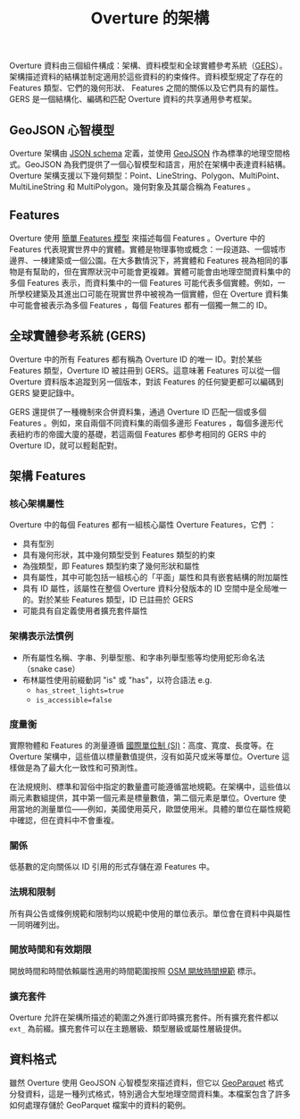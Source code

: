 ﻿---
title: Overture 的架構
slug: /schema

# This page is available at docs.overturemaps.org/schema
---

Overture 資料由三個組件構成：架構、資料模型和全球實體參考系統（[GERS](https://docs.overturemaps.org/gers/)）。架構描述資料的結構並制定適用於這些資料的約束條件。資料模型規定了存在的 Features 類型、它們的幾何形狀、 Features 之間的關係以及它們具有的屬性。GERS 是一個結構化、編碼和匹配 Overture 資料的共享通用參考框架。

<!-- 你可以在這裡看到這三個組件的描述，以帝國大廈為例：

 <CodeBlock language="json">{ EmpireStateBuilding }</CodeBlock> -->

## GeoJSON 心智模型

Overture 架構由 [JSON schema](https://json-schema.org/) 定義，並使用 [GeoJSON](https://geojson.org/) 作為標準的地理空間格式。GeoJSON 為我們提供了一個心智模型和語言，用於在架構中表達資料結構。Overture 架構支援以下幾何類型：Point、LineString、Polygon、MultiPoint、MultiLineString 和 MultiPolygon。幾何對象及其屬合稱為 Features 。

## Features

Overture 使用 [簡單 Features 模型](https://www.ogc.org/standard/sfa/) 來描述每個 Features 。Overture 中的 Features 代表現實世界中的實體。實體是物理事物或概念：一段道路、一個城市邊界、一棟建築或一個公園。在大多數情況下，將實體和 Features 視為相同的事物是有幫助的，但在實際狀況中可能會更複雜。實體可能會由地理空間資料集中的多個 Features 表示，而資料集中的一個 Features 可能代表多個實體。例如，一所學校建築及其進出口可能在現實世界中被視為一個實體，但在 Overture 資料集中可能會被表示為多個 Features ，每個 Features 都有一個獨一無二的 ID。

## 全球實體參考系統 (GERS)

Overture 中的所有 Features 都有稱為 Overture ID 的唯一 ID。對於某些 Features 類型，Overture ID 被註冊到 GERS。這意味著 Features 可以從一個 Overture 資料版本追蹤到另一個版本，對該 Features 的任何變更都可以編碼到 GERS 變更記錄中。

GERS 還提供了一種機制來合併資料集，通過 Overture ID 匹配一個或多個 Features 。例如，來自兩個不同資料集的兩個多邊形 Features ，每個多邊形代表紐約市的帝國大廈的基礎，若這兩個 Features 都參考相同的 GERS 中的 Overture ID，就可以輕鬆配對。

## 架構 Features 

### 核心架構屬性

Overture 中的每個 Features 都有一組核心屬性 Overture Features，它們 ：

- 具有型別
- 具有幾何形狀，其中幾何類型受到 Features 類型的約束
- 為強類型，即 Features 類型約束了幾何形狀和屬性
- 具有屬性，其中可能包括一組核心的「平面」屬性和具有嵌套結構的附加屬性
- 具有 ID 屬性，該屬性在整個 Overture 資料分發版本的 ID 空間中是全局唯一的。對於某些 Features 類型，ID 已註冊於 GERS
- 可能具有自定義使用者擴充套件屬性

### 架構表示法慣例

- 所有屬性名稱、字串、列舉型態、和字串列舉型態等均使用蛇形命名法（snake case）
- 布林屬性使用前綴動詞 "is" 或 "has"，以符合語法
      e.g.
  - `has_street_lights=true`
  - `is_accessible=false`

### 度量衡

實際物體和 Features 的測量遵循 [國際單位制 (SI)](https://www.bipm.org/en/publications/si-brochure)：高度、寬度、長度等。在 Overture 架構中，這些值以標量數值提供，沒有如英尺或米等單位。Overture 這樣做是為了最大化一致性和可預測性。

在法規規則、標準和習俗中指定的數量盡可能遵循當地規範。在架構中，這些值以兩元素數組提供，其中第一個元素是標量數值，第二個元素是單位。Overture 使用當地的測量單位——例如，美國使用英尺，歐盟使用米。具體的單位在屬性規範中確認，但在資料中不會重複。

### 關係

低基數的定向關係以 ID 引用的形式存儲在源 Features 中。

### 法規和限制

所有與公告或條例規範和限制均以規範中使用的單位表示。單位會在資料中與屬性一同明確列出。

### 開放時間和有效期限

開放時間和時間依賴屬性適用的時間範圍按照 [OSM 開放時間規範](https://wiki.openstreetmap.org/wiki/Key:opening_hours/specification) 標示。

### 擴充套件

Overture 允許在架構所描述的範圍之外進行即時擴充套件。所有擴充套件都以 `ext_` 為前綴。擴充套件可以在主題層級、類型層級或屬性層級提供。

## 資料格式

雖然 Overture 使用 GeoJSON 心智模型來描述資料，但它以 [GeoParquet](https://geoparquet.org/) 格式分發資料，這是一種列式格式，特別適合大型地理空間資料集。本檔案包含了許多如何處理存儲於 GeoParquet 檔案中的資料的範例。
